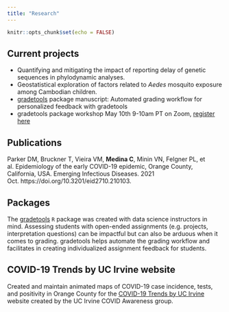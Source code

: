 ```yaml
---
title: "Research"
---
```


```r
knitr::opts_chunk$set(echo = FALSE)
```

## Current projects  
- Quantifying and mitigating the impact of reporting delay of genetic sequences in phylodynamic analyses.  
- Geostatistical exploration of factors related to *Aedes* mosquito exposure among Cambodian children.
- [gradetools](https://federicazoe.github.io/gradetools/) package manuscript: Automated grading workflow for personalized feedback with gradetools
- gradetools package workshop May 10th 9-10am PT on Zoom, [register here](https://uci.zoom.us/meeting/register/tJ0vd-6hpz4tEtWeRXBBG56XO-0m1d2pVGsc)

## Publications
Parker DM, Bruckner T, Vieira VM, **Medina C**, Minin VN, Felgner PL, et al. Epidemiology of the early COVID-19 epidemic, Orange County, California, USA. Emerging Infectious Diseases. 2021 Oct. https://doi.org/10.3201/eid2710.210103.

## Packages  
The [gradetools](https://federicazoe.github.io/gradetools/) `R` package was created with data science instructors in mind. Assessing students with open-ended assignments (e.g. projects, interpretation questions) can be impactful but can also be arduous when it comes to grading. gradetools helps automate the grading workflow and facilitates in creating individualized assignment feedback for students. 

## COVID-19 Trends by UC Irvine website  
Created and maintain animated maps of COVID-19 case incidence, tests, and positivity in Orange County for the [COVID-19 Trends by UC Irvine](https://www.stat.uci.edu/covid19/) website created by the UC Irvine COVID Awareness group.